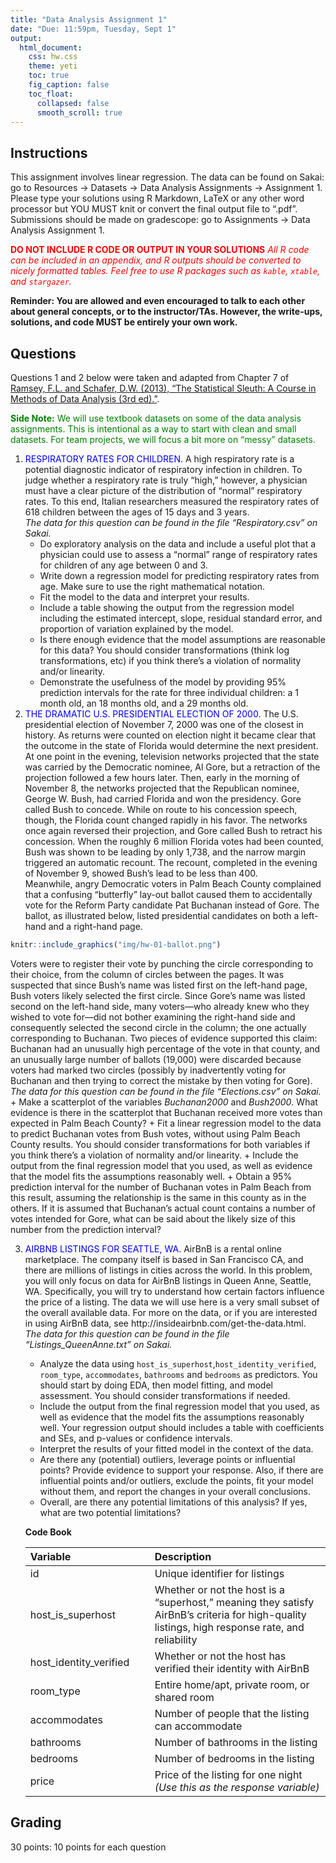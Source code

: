 ```yaml
---
title: "Data Analysis Assignment 1"
date: "Due: 11:59pm, Tuesday, Sept 1"
output: 
  html_document: 
    css: hw.css
    theme: yeti
    toc: true
    fig_caption: false
    toc_float:
      collapsed: false
      smooth_scroll: true
---
```


## Instructions

This assignment involves linear regression. The data can be found on Sakai: go to Resources $\rightarrow$ Datasets $\rightarrow$ Data Analysis Assignments $\rightarrow$ Assignment 1. Please type your solutions using R Markdown, LaTeX or any other word processor but YOU MUST knit or convert the final output file to ".pdf". Submissions should be made on gradescope: go to Assignments $\rightarrow$ Data Analysis Assignment 1.

<font color="red">**DO NOT INCLUDE R CODE OR OUTPUT IN YOUR SOLUTIONS** *All R code can be included in an appendix, and R outputs should be converted to nicely formatted tables. Feel free to use R packages such as `kable`, `xtable`, and `stargazer`.*</font>

**Reminder: You are allowed and even encouraged to talk to each other about general concepts, or to the instructor/TAs. However, the write-ups, solutions, and code MUST be entirely your own work.**

## Questions

Questions 1 and 2 below were taken and adapted from Chapter 7 of [Ramsey, F.L. and Schafer, D.W. (2013), "The Statistical Sleuth: A Course in Methods of Data Analysis (3rd ed)."](https://www.amazon.com/Statistical-Sleuth-Course-Methods-Analysis/dp/1133490670). 

<font color="green">**Side Note:** We will use textbook datasets on some of the data analysis assignments. This is intentional as a way to start with clean and small datasets. For team projects, we will focus a bit more on "messy" datasets.</font>


1. <font color="blue">RESPIRATORY RATES FOR CHILDREN</font>.
A high respiratory rate is a potential diagnostic indicator of respiratory infection in children. To judge whether a respiratory rate is truly "high," however, a physician must have a clear picture of the distribution of "normal" respiratory rates. To this end, Italian researchers measured the respiratory rates of 618 children between the ages of 15 days and 3 years.  
    *The data for this question can be found in the file "Respiratory.csv" on Sakai.*  
      + Do exploratory analysis on the data and include a useful plot that a physician could use to assess a "normal" range of respiratory rates for children of any age between 0 and 3.
      + Write down a regression model for predicting respiratory rates from age. Make sure to use the right mathematical notation.
      + Fit the model to the data and interpret your results.
      + Include a table showing the output from the regression model including the estimated intercept, slope, residual standard error, and proportion of variation explained by the model.
      + Is there enough evidence that the model assumptions are reasonable for this data? You should consider transformations (think log transformations, etc) if you think there's a violation of normality and/or linearity.
      + Demonstrate the usefulness of the model by providing 95% prediction intervals for the rate for three individual children: a 1 month old, an 18 months old, and a 29 months old.


2. <font color="blue">THE DRAMATIC U.S. PRESIDENTIAL ELECTION OF 2000.</font>
The U.S. presidential election of November 7, 2000 was one of the closest in history. As returns were counted on election night it became clear that the outcome in the state of Florida would determine the next president. At one point in the evening, television networks projected that the state was carried by the Democratic nominee, Al Gore, but a retraction of the projection followed a few hours later. Then, early in the morning of November 8, the networks projected that the Republican nominee, George W. Bush, had carried Florida and won the presidency. Gore called Bush to concede. While on route to his concession speech, though, the Florida count changed rapidly in his favor. The networks once again reversed their projection, and Gore called Bush to retract his concession. When the roughly 6 million Florida votes had been counted, Bush was shown to be leading by only 1,738, and the narrow margin triggered an automatic recount. The recount, completed in the evening of November 9, showed Bush's lead to be less than 400.  
    Meanwhile, angry Democratic voters in Palm Beach County complained that a confusing "butterfly" lay-out ballot caused them to accidentally vote for the Reform Party candidate Pat Buchanan instead of Gore. The ballot, as illustrated below, listed presidential candidates on both a left-hand and a right-hand page.
<div style= "float:left;position: relative; margin-left: 0px">
```r
knitr::include_graphics("img/hw-01-ballot.png")
```
</div>
Voters were to register their vote by punching the circle corresponding to their choice, from the column of circles between the pages. It was suspected that since Bush's name was listed first on the left-hand page, Bush voters likely selected the first circle. Since Gore's name was listed second on the left-hand side, many voters---who already knew who they wished to vote for---did not bother examining the right-hand side and consequently selected the second circle in the column; the one actually corresponding to Buchanan. Two pieces of evidence supported this claim: Buchanan had an unusually high percentage of the vote in that county, and an unusually large number of ballots (19,000) were discarded because voters had marked two circles (possibly by inadvertently voting for Buchanan and then trying to correct the mistake by then voting for Gore).  
    *The data for this question can be found in the file "Elections.csv" on Sakai.*
      + Make a scatterplot of the variables *Buchanan2000* and *Bush2000*. What evidence is there in the scatterplot that Buchanan received more votes than expected in Palm Beach County? 
      + Fit a linear regression model to the data to predict Buchanan votes from Bush votes, without using Palm Beach County results. You should consider transformations for both variables if you think there's a violation of normality and/or linearity.
      + Include the output from the final regression model that you used, as well as evidence that the model fits the assumptions reasonably well.
      + Obtain a 95% prediction interval for the number of Buchanan votes in Palm Beach from this result, assuming the relationship is the same in this county as in the others. If it is assumed that Buchanan's actual count contains a number of votes intended for Gore, what can be said about the likely size of this number from the prediction interval?


3. <font color="blue">AIRBNB LISTINGS FOR SEATTLE, WA.</font>
AirBnB is a rental online marketplace. The company itself is based in San Francisco CA, and there are millions of listings in cities across the world. In this problem, you will only focus on data for AirBnB listings in Queen Anne, Seattle, WA. Specifically, you will try to understand how certain factors influence the price of a listing. The data we will use here is a very small subset of the overall available data. For more on the data, or if you are interested in using AirBnB data, see http://insideairbnb.com/get-the-data.html.    
    *The data for this question can be found in the file "Listings_QueenAnne.txt" on Sakai.*
      + Analyze the data using `host_is_superhost`,`host_identity_verified`, `room_type`, `accommodates`, `bathrooms` and `bedrooms` as predictors. You should start by doing EDA, then model fitting, and model assessment. You should consider transformations if needed.
      + Include the output from the final regression model that you used, as well as evidence that the model fits the assumptions reasonably well. Your regression output should includes a table with coefficients and SEs, and p-values or confidence intervals.
      + Interpret the results of your fitted model in the context of the data.
      + Are there any (potential) outliers, leverage points or influential points? Provide evidence to support your response. Also, if there are influential points and/or outliers, exclude the points, fit your model without them, and report the changes in your overall conclusions.
      + Overall, are there any potential limitations of this analysis? If yes, what are two potential limitations?
    
    **Code Book**
    
    Variable       |        Description
    :------------- | :-------------------
    id | Unique identifier for listings
    host_is_superhost | Whether or not the host is a “superhost,” meaning they satisfy AirBnB’s criteria for high-quality listings, high response rate, and reliability
    host_identity_verified | Whether or not the host has verified their identity with AirBnB
    room_type | Entire home/apt, private room, or shared room
    accommodates | Number of people that the listing can accommodate
    bathrooms | Number of bathrooms in the listing
    bedrooms | Number of bedrooms in the listing
    price | Price of the listing for one night <br /> *(Use this as the response variable)*



## Grading

30 points: 10 points for each question
  
  